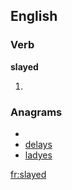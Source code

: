 ==English==
===Verb===
'''slayed'''

# {{context|mostly|_|US|uncommon}} {{past of|[[slay]]}}

===Anagrams===
* {{alphagram|adelsy}}
* [[delays#English|delays]]
* [[ladyes#English|ladyes]]

[[fr:slayed]]